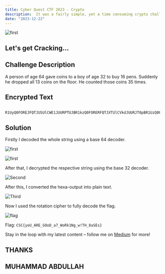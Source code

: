 ```yaml
---
title: Cyber Quest CTF 2023 - Crypto
description:  It was a fairly simple, yet a time consuming crypto challenge.
date: "2023-12-22"
---
```


![first](public/blog-post-1.jpg)

## Let's get Cracking...

## Challenge Description

A person of age 64 gave coins to a boy of age 32 to buy 16 pens. Suddenly he dropped all 13 coins on the floor. He counted those coins 35 times.

## Encrypted Text

```c: text

R1UyQ0FOREJFQTJUSUlCWE1JUURPTUJBR1kzQ0FORERFQTJXTUlCVkdJUURJT0pBR1UzQ0FOTEdFQTJUUUlCVUdZUURNTlJBR1UyU0FOTEdFQTNURUlCVEc0UURLWlJBR1JTU0FOUldFQTJEU0lCV0dJUURHTUpBR1EyU0FOWllFQTJXTUlCV01VUURFTUpBR1JSQ0FOSlpFQTJXTUlCVEhBUURPTVJBR1JRU0FOSldFQTNHQ0lCWE1RPT09PT09

```

## Solution

Firstly I decoded the whole string using a base 64 decoder.

![first](/static/images/crypto1.webp)

![first](/static/images/crypto2.webp)

After that, I decrypted the respective string using the base 32 decoder.

![Second](/static/images/crypto3.webp)

After this, I converted the hexa-output into plain text.

![Third](/static/images/crypto4.webp)

Now I used the rotation cipher to fully decode the flag.

![flag](/static/images/crypto5.png)

Flag: `CSC{yoU_ARE_GOoD_a7_WoRk1Ng_w!TH_8aSEs}`

Stay in the loop with my latest content – follow me on [Medium](https://medium.com/@iabdullah_215) for more!

## THANKS

## MUHAMMAD ABDULLAH
